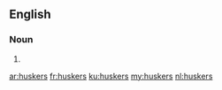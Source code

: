 ==English==

===Noun===
{{head|en|plural}}

# {{plural of|husker|lang=en}}

[[ar:huskers]]
[[fr:huskers]]
[[ku:huskers]]
[[my:huskers]]
[[nl:huskers]]